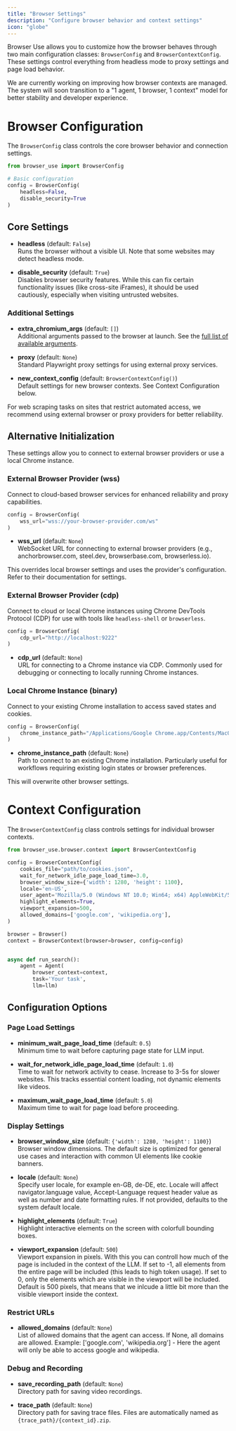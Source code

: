 ---
title: "Browser Settings"
description: "Configure browser behavior and context settings"
icon: "globe"
---

Browser Use allows you to customize how the browser behaves through two main configuration classes: `BrowserConfig` and `BrowserContextConfig`. These settings control everything from headless mode to proxy settings and page load behavior.

<Note>
  We are currently working on improving how browser contexts are managed. The
  system will soon transition to a "1 agent, 1 browser, 1 context" model for
  better stability and developer experience.
</Note>

# Browser Configuration

The `BrowserConfig` class controls the core browser behavior and connection settings.

```python
from browser_use import BrowserConfig

# Basic configuration
config = BrowserConfig(
    headless=False,
    disable_security=True
)
```

## Core Settings

- **headless** (default: `False`)  
  Runs the browser without a visible UI. Note that some websites may detect headless mode.

- **disable_security** (default: `True`)  
  Disables browser security features. While this can fix certain functionality issues (like cross-site iFrames), it should be used cautiously, especially when visiting untrusted websites.

### Additional Settings

- **extra_chromium_args** (default: `[]`)  
  Additional arguments passed to the browser at launch. See the [full list of available arguments](https://github.com/browser-use/browser-use/blob/main/browser_use/browser/browser.py#L154).

- **proxy** (default: `None`)  
  Standard Playwright proxy settings for using external proxy services.

- **new_context_config** (default: `BrowserContextConfig()`)  
  Default settings for new browser contexts. See Context Configuration below.

<Note>
  For web scraping tasks on sites that restrict automated access, we recommend
  using external browser or proxy providers for better reliability.
</Note>

## Alternative Initialization

These settings allow you to connect to external browser providers or use a local Chrome instance.

### External Browser Provider (wss)

Connect to cloud-based browser services for enhanced reliability and proxy capabilities.

```python
config = BrowserConfig(
    wss_url="wss://your-browser-provider.com/ws"
)
```

- **wss_url** (default: `None`)  
  WebSocket URL for connecting to external browser providers (e.g., anchorbrowser.com, steel.dev, browserbase.com, browserless.io).

<Note>
  This overrides local browser settings and uses the provider's configuration.
  Refer to their documentation for settings.
</Note>

### External Browser Provider (cdp)

Connect to cloud or local Chrome instances using Chrome DevTools Protocol (CDP) for use with tools like `headless-shell` or `browserless`.

```python
config = BrowserConfig(
    cdp_url="http://localhost:9222"
)
```

- **cdp_url** (default: `None`)  
  URL for connecting to a Chrome instance via CDP. Commonly used for debugging or connecting to locally running Chrome instances.

### Local Chrome Instance (binary)

Connect to your existing Chrome installation to access saved states and cookies.

```python
config = BrowserConfig(
    chrome_instance_path="/Applications/Google Chrome.app/Contents/MacOS/Google Chrome"
)
```

- **chrome_instance_path** (default: `None`)  
  Path to connect to an existing Chrome installation. Particularly useful for workflows requiring existing login states or browser preferences.

<Note>This will overwrite other browser settings.</Note>

# Context Configuration

The `BrowserContextConfig` class controls settings for individual browser contexts.

```python
from browser_use.browser.context import BrowserContextConfig

config = BrowserContextConfig(
    cookies_file="path/to/cookies.json",
    wait_for_network_idle_page_load_time=3.0,
    browser_window_size={'width': 1280, 'height': 1100},
    locale='en-US',
    user_agent='Mozilla/5.0 (Windows NT 10.0; Win64; x64) AppleWebKit/537.36 (KHTML, like Gecko) Chrome/85.0.4183.102 Safari/537.36',
    highlight_elements=True,
    viewport_expansion=500,
    allowed_domains=['google.com', 'wikipedia.org'],
)

browser = Browser()
context = BrowserContext(browser=browser, config=config)


async def run_search():
	agent = Agent(
		browser_context=context,
		task='Your task',
		llm=llm)
```

## Configuration Options

### Page Load Settings

- **minimum_wait_page_load_time** (default: `0.5`)  
  Minimum time to wait before capturing page state for LLM input.

- **wait_for_network_idle_page_load_time** (default: `1.0`)  
  Time to wait for network activity to cease. Increase to 3-5s for slower websites. This tracks essential content loading, not dynamic elements like videos.

- **maximum_wait_page_load_time** (default: `5.0`)  
  Maximum time to wait for page load before proceeding.

### Display Settings

- **browser_window_size** (default: `{'width': 1280, 'height': 1100}`)  
  Browser window dimensions. The default size is optimized for general use cases and interaction with common UI elements like cookie banners.

- **locale** (default: `None`)  
  Specify user locale, for example en-GB, de-DE, etc. Locale will affect navigator.language value, Accept-Language request header value as well as number and date formatting rules. If not provided, defaults to the system default locale.

- **highlight_elements** (default: `True`)  
  Highlight interactive elements on the screen with colorfull bounding boxes.

- **viewport_expansion** (default: `500`)  
  Viewport expansion in pixels. With this you can controll how much of the page is included in the context of the LLM. If set to -1, all elements from the entire page will be included (this leads to high token usage). If set to 0, only the elements which are visible in the viewport will be included.
  Default is 500 pixels, that means that we inlcude a little bit more than the visible viewport inside the context.

### Restrict URLs 

- **allowed_domains** (default: `None`)  
  List of allowed domains that the agent can access. If None, all domains are allowed. 
  Example: ['google.com', 'wikipedia.org'] - Here the agent will only be able to access google and wikipedia.

### Debug and Recording

- **save_recording_path** (default: `None`)  
  Directory path for saving video recordings.

- **trace_path** (default: `None`)  
  Directory path for saving trace files. Files are automatically named as `{trace_path}/{context_id}.zip`.
